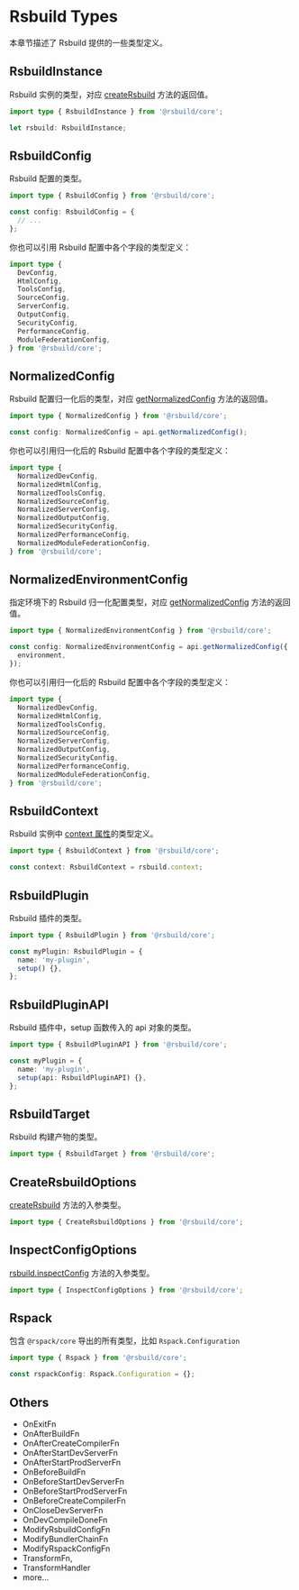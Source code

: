 # Rsbuild Types

本章节描述了 Rsbuild 提供的一些类型定义。

## RsbuildInstance

Rsbuild 实例的类型，对应 [createRsbuild](/api/javascript-api/core#creatersbuild) 方法的返回值。

```ts
import type { RsbuildInstance } from '@rsbuild/core';

let rsbuild: RsbuildInstance;
```

## RsbuildConfig

Rsbuild 配置的类型。

```ts
import type { RsbuildConfig } from '@rsbuild/core';

const config: RsbuildConfig = {
  // ...
};
```

你也可以引用 Rsbuild 配置中各个字段的类型定义：

```ts
import type {
  DevConfig,
  HtmlConfig,
  ToolsConfig,
  SourceConfig,
  ServerConfig,
  OutputConfig,
  SecurityConfig,
  PerformanceConfig,
  ModuleFederationConfig,
} from '@rsbuild/core';
```

## NormalizedConfig

Rsbuild 配置归一化后的类型，对应 [getNormalizedConfig](/plugins/dev/core#apigetnormalizedconfig) 方法的返回值。

```ts
import type { NormalizedConfig } from '@rsbuild/core';

const config: NormalizedConfig = api.getNormalizedConfig();
```

你也可以引用归一化后的 Rsbuild 配置中各个字段的类型定义：

```ts
import type {
  NormalizedDevConfig,
  NormalizedHtmlConfig,
  NormalizedToolsConfig,
  NormalizedSourceConfig,
  NormalizedServerConfig,
  NormalizedOutputConfig,
  NormalizedSecurityConfig,
  NormalizedPerformanceConfig,
  NormalizedModuleFederationConfig,
} from '@rsbuild/core';
```

## NormalizedEnvironmentConfig

指定环境下的 Rsbuild 归一化配置类型，对应 [getNormalizedConfig](/plugins/dev/core#apigetnormalizedconfig) 方法的返回值。

```ts
import type { NormalizedEnvironmentConfig } from '@rsbuild/core';

const config: NormalizedEnvironmentConfig = api.getNormalizedConfig({
  environment,
});
```

你也可以引用归一化后的 Rsbuild 配置中各个字段的类型定义：

```ts
import type {
  NormalizedDevConfig,
  NormalizedHtmlConfig,
  NormalizedToolsConfig,
  NormalizedSourceConfig,
  NormalizedServerConfig,
  NormalizedOutputConfig,
  NormalizedSecurityConfig,
  NormalizedPerformanceConfig,
  NormalizedModuleFederationConfig,
} from '@rsbuild/core';
```

## RsbuildContext

Rsbuild 实例中 [context 属性](/api/javascript-api/instance#rsbuildcontext)的类型定义。

```ts
import type { RsbuildContext } from '@rsbuild/core';

const context: RsbuildContext = rsbuild.context;
```

## RsbuildPlugin

Rsbuild 插件的类型。

```ts
import type { RsbuildPlugin } from '@rsbuild/core';

const myPlugin: RsbuildPlugin = {
  name: 'my-plugin',
  setup() {},
};
```

## RsbuildPluginAPI

Rsbuild 插件中，setup 函数传入的 api 对象的类型。

```ts
import type { RsbuildPluginAPI } from '@rsbuild/core';

const myPlugin = {
  name: 'my-plugin',
  setup(api: RsbuildPluginAPI) {},
};
```

## RsbuildTarget

Rsbuild 构建产物的类型。

```ts
import type { RsbuildTarget } from '@rsbuild/core';
```

## CreateRsbuildOptions

[createRsbuild](/api/javascript-api/core#creatersbuild) 方法的入参类型。

```ts
import type { CreateRsbuildOptions } from '@rsbuild/core';
```

## InspectConfigOptions

[rsbuild.inspectConfig](/api/javascript-api/instance#rsbuildinspectconfig) 方法的入参类型。

```ts
import type { InspectConfigOptions } from '@rsbuild/core';
```

## Rspack

包含 `@rspack/core` 导出的所有类型，比如 `Rspack.Configuration`

```ts
import type { Rspack } from '@rsbuild/core';

const rspackConfig: Rspack.Configuration = {};
```

## Others

- OnExitFn
- OnAfterBuildFn
- OnAfterCreateCompilerFn
- OnAfterStartDevServerFn
- OnAfterStartProdServerFn
- OnBeforeBuildFn
- OnBeforeStartDevServerFn
- OnBeforeStartProdServerFn
- OnBeforeCreateCompilerFn
- OnCloseDevServerFn
- OnDevCompileDoneFn
- ModifyRsbuildConfigFn
- ModifyBundlerChainFn
- ModifyRspackConfigFn
- TransformFn,
- TransformHandler
- more...
